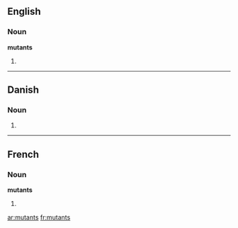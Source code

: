 ==English==

===Noun===
'''mutants''' {{p}}

# {{plural of|[[mutant#Noun|mutant]]}}

----

==Danish==

===Noun===
{{infl|da|noun form|g=c}}

# {{form of|genitive singular indefinite|mutant|lang=Danish}}
----
==French==

===Noun===
'''mutants''' {{m|p}}

# {{plural of|[[mutant#French|mutant]]|lang=fr}}

[[ar:mutants]]
[[fr:mutants]]